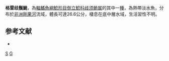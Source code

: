{{Speciesbox 
| taxon = Synodontis greshoffi
| authority = [[Schilthuis|Schilthuis]], 1891
| status = LC
| status_system = IUCN3.1
| synonyms = *''Synodontis grenshoffi'', Schilthuis, 1891
*''Synodontis greshoffii'', Schilthuis, 1891
}}

'''格雷歧鬚鮠'''，為[[輻鰭魚綱|輻鰭魚綱]][[鯰形目|鯰形目]][[倒立鯰科|倒立鯰科]][[歧须𬶏属|歧须𬶏属]]的其中一[[種|種]]，為熱帶淡水魚，分布於[[非洲|非洲]][[剛果河|剛果河]]流域，體長可達26.6公分，棲息在底中層水域，生活習性不明。

==参考文献==
*{{FishBase_species|genus=Synodontis|species=greshoffi|year=2015|month=5}}

{{Taxonbar}}

[[Category:1891年描述的鱼类|S]]
[[Category:歧鬚鮠屬|G]]